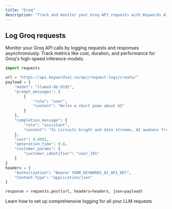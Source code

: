 ```yaml
---
title: "Groq"
description: "Track and monitor your Groq API requests with Keywords AI logging"
---
```


## Log Groq requests

Monitor your Groq API calls by logging requests and responses asynchronously. Track metrics like cost, duration, and performance for Groq's high-speed inference models.

```python
import requests

url = "https://api.keywordsai.co/api/request-logs/create/"
payload = {
    "model": "llama3-8b-8192",
    "prompt_messages": [
        {
            "role": "user",
            "content": "Write a short poem about AI"
        }
    ],
    "completion_message": {
        "role": "assistant",
        "content": "In circuits bright and data streams, AI awakens from digital dreams..."
    },
    "cost": 0.0001,
    "generation_time": 0.8,
    "customer_params": {
        "customer_identifier": "user_101"
    }
}
headers = {
    "Authorization": "Bearer YOUR_KEYWORDS_AI_API_KEY",
    "Content-Type": "application/json"
}

response = requests.post(url, headers=headers, json=payload)
```

<Card title="Get Started with Logging" icon="rocket" href="/documentation/products/logs/quickstart">
  Learn how to set up comprehensive logging for all your LLM requests
</Card>